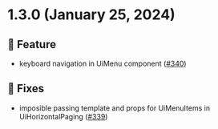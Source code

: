 
<Meta title="Releases/v1.3.x/v1.3.0/Changelog"/>
  
# 1.3.0 (January 25, 2024)

## 🚀 Feature
* keyboard navigation in UiMenu component  ([#340](https://github.com/infermedica/component-library/pull/340))

## 🐛 Fixes
* imposible passing template and props for UiMenuItems in UiHorizontalPaging   ([#339](https://github.com/infermedica/component-library/pull/339))

